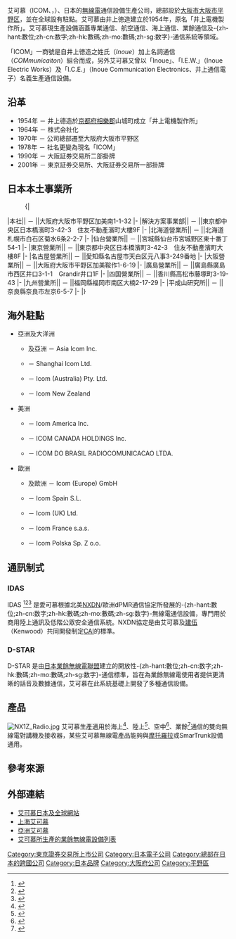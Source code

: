 {{Infobox company
| company_name     = 艾可慕<br/>アイコム株式会社
| company_name_en  = ICOM, Inc.
| company_logo     = [[Image:ICOM_Logo.gif|ICOM Logo.gif]]
| vector_logo      = [[Image:Logo_ICOM_shrink.png|Image:Logo ICOM shrink.png]]
| company_type     = [[株式会社|株式会社]]
| traded_as        = {{tyo|6820}}
| genre            = 無線電通信及-{zh-hant:數位;zh-cn:数字;zh-hk:數碼;zh-mo:數碼;zh-sg:数字}-通信
| foundation       = 1954年
| founder          = 井上德造 
| location         = {{JPN}}[[大阪市|大阪]]平野区加美南1-1-32
| origins          = 
| key_people       = [[執行董事|代表取締役]][[董事長|會長]]　井上德造<br/>[[執行董事|代表取締役]][[總裁|社長]]　福井勉
| area_served      = 全球
| industry         = 通訊
| products         = 無線電通信、網路、[[VoIP|VoIP]]設備<ref name="outline">[http://www.icom.co.jp/corporate/about/gaiyo/index.html  艾可慕 会社情報>概要]{{ja icon}}</ref>
| revenue          = ¥258億（2013年）<ref name="outline"/>
| operating_income = 
| net_income       = 
| num_employees    = 1,056 （2013年3月31日）<ref name="outline"/>
| capital          = ¥70億8,122万
| company_slogan   = 
| homepage         = http://www.icom.co.jp/
| dissolved        = 
| footnotes        = 主要往來銀行<br/>
*[[三菱東京UFJ銀行|三菱東京UFJ銀行]]大阪営業部
*[[廣島銀行|廣島銀行]]大阪支店
*[[三井住友銀行|三井住友銀行]]難波支店
*[[瑞穗銀行|瑞穗銀行]]大阪支店
}}
{{japanese|japanese=アイコム|romaji=Aikomu}}

艾可慕（ICOM、{{lang-ja|アイコム}}，{{tyo|6820}}）、日本的[[無線電|無線電]]通信設備生產公司，總部設於[[大阪市|大阪市]][[平野区|大阪市平野区]]，並在全球設有駐點。艾可慕由井上徳造建立於1954年，原名「井上電機製作所」。艾可慕現生產設備涵蓋專業通信、航空通信、海上通信、業餘通信及-{zh-hant:數位;zh-cn:数字;zh-hk:數碼;zh-mo:數碼;zh-sg:数字}-通信系統等領域。

「ICOM」一商號是自井上徳造之姓氏（''Inoue''）加上名詞通信（''COMmunicaiton''）組合而成，另外艾可慕又曾以「Inoue」、「I.E.W.」（Inoue Electric Works）及「I.C.E.」（Inoue Communication Electronics、井上通信電子）名義生產通信設備。

==沿革==
*1954年 － 井上德造於[[相樂郡|京都府相樂郡]]山城町成立「井上電機製作所」
*1964年 － 株式会社化
*1970年 － 公司總部遷至大阪府大阪市平野区
*1978年 － 社名更變為現名「ICOM」
*1990年 － 大阪証券交易所二部掛牌
*2001年 － 東京証券交易所、大阪証券交易所一部掛牌

==日本本土事業所==
:{|
|本社|| － ||大阪府大阪市平野区加美南1-1-32
|-
|解決方案事業部|| － ||東京都中央区日本橋濱町3-42-3　住友不動產濱町大樓9F
|-
|北海道營業所|| － ||北海道札幌市白石区菊水6条2-2-7
|-
|仙台營業所|| － ||宮城縣仙台市宮城野区東十番丁54-1
|-
|東京營業所|| － ||東京都中央区日本橋濱町3-42-3　住友不動產濱町大樓8F
|-
|名古屋營業所|| － ||愛知縣名古屋市天白区元八事3-249番地
|-
|大阪營業所|| － ||大阪府大阪市平野区加美鞍作1-6-19
|-
|廣島營業所|| － ||廣島縣廣島市西区井口3-1-1　Grandir井口1F
|-
|四国營業所|| － ||香川縣高松市藤塚町3-19-43
|-
|九州營業所|| － ||福岡縣福岡市南区大楠2-17-29
|-
|平成山研究所|| － ||奈良縣奈良市左京6-5-7
|-
|}

==海外駐點==
*亞洲及大洋洲
**{{TWN}}及亞洲 － Asia Icom Inc.
**{{CHN}} － Shanghai Icom Ltd.
**{{AUS}} － Icom (Australia) Pty. Ltd.
**{{NZL}} － Icom New Zealand

*美洲
**{{USA}} － Icom America Inc.
**{{CAN}} － ICOM CANADA HOLDINGS Inc.
**{{BRA}} － ICOM DO BRASIL RADIOCOMUNICACAO LTDA.

*歐洲
**{{GER}}及歐洲 － Icom (Europe) GmbH
**{{SPA}} － Icom Spain S.L.
**{{GBR}} － Icom (UK) Ltd.
**{{FRA}} － Icom France s.a.s.
**{{POL}} － Icom Polska Sp. Z o.o.

==通訊制式==
===IDAS===
IDAS <ref>{{cite web|title=IDAS|url=http://www.icom.co.jp/world/idas/}}</ref><ref>{{cite web|title=IDAS General Information|url=http://www.icomamerica.com/en/products/landmobile/idas/idas/default.aspx|accessdate=2013-12-04|archive-date=2010-04-05|archive-url=https://web.archive.org/web/20100405091624/http://www.icomamerica.com/en/products/landmobile/idas/idas/default.aspx|dead-url=no}}</ref><ref>{{cite web|title=IDAS 6.25|url=http://www.icomamerica.com/idas625/default.aspx|accessdate=2013-12-04|archive-date=2013-07-09|archive-url=https://web.archive.org/web/20130709032354/http://www.icomamerica.com/idas625/default.aspx|dead-url=no}}</ref> 是愛可慕根據北美[[NXDN|NXDN]]/歐洲dPMR通信協定所發展的-{zh-hant:數位;zh-cn:数字;zh-hk:數碼;zh-mo:數碼;zh-sg:数字}-無線電通信設備，專門用於商用陸上通訊及低階公眾安全通信系統。NXDN協定是由艾可慕及[[建伍|建伍]]（Kenwood）共同開發制定[[Project_25|CAI]]的標準。

===D-STAR===
{{main|D-STAR}}
D-STAR 是由[[日本業餘無線電聯盟|日本業餘無線電聯盟]]建立的開放性-{zh-hant:數位;zh-cn:数字;zh-hk:數碼;zh-mo:數碼;zh-sg:数字}-通信標準，旨在為業餘無線電使用者提供更清晰的話音及數據通信，艾可慕在此系統基礎上開發了多種通信設備。

==產品==
[[Image:NX1Z_Radio.jpg|thumb]]
艾可慕生產適用於海上<ref>{{cite web|title=Icom Amercia > Products > Marine|url=http://icomamerica.com/en/marine/|language=en}}</ref>、陸上<ref>{{cite web|title=Icom Amercia > Products > Land Mobile|url=http://icomamerica.com/en/landmobile/|language=en|accessdate=2013-12-04|archive-date=2007-09-29|archive-url=https://web.archive.org/web/20070929135216/http://www.icomamerica.com/en/landmobile/|dead-url=no}}</ref>、空中<ref>{{cite web|title=Icom Amercia > Products > Avionics|url=http://icomamerica.com/en/avionics/|language=en}}</ref>、業餘<ref>{{cite web|title=Icom Amercia > Products > Amateur|url=http://icomamerica.com/en/amateur/|language=en}}</ref>通信的雙向無線電對講機及接收器，某些艾可慕無線電產品能夠與[[摩托羅拉|摩托羅拉]]或SmarTrunk設備通用。

==參考來源==
{{reflist}}

==外部連結==
{{Commonscat|ICOM}}
*[http://www.icom.co.jp/ 艾可慕日本及全球網站]{{jp icon}}{{en icon}}
*[http://bjicom.com 上海艾可慕]{{zh-cn icon}}
*[https://web.archive.org/web/20131210081411/http://www.asia-icom.com/ 亞洲艾可慕]{{zh-tw icon}}
*[https://web.archive.org/web/20130530053217/http://rigreference.com/icom 艾可慕所生產的業餘無線電設備列表]{{en icon}}

{{Electronics industry in Japan}}
{{DEFAULTSORT:ICOM}}
[[Category:東京證券交易所上市公司|Category:東京證券交易所上市公司]]
[[Category:日本電子公司|Category:日本電子公司]]
[[Category:總部在日本的跨國公司|Category:總部在日本的跨國公司]]
[[Category:日本品牌|Category:日本品牌]]
[[Category:大阪府公司|Category:大阪府公司]]
[[Category:平野區|Category:平野區]]